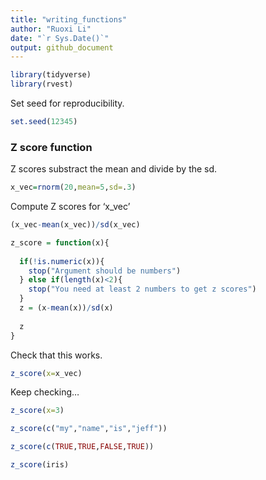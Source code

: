 ```yaml
---
title: "writing_functions"
author: "Ruoxi Li"
date: "`r Sys.Date()`"
output: github_document
---
```


```r
library(tidyverse)
library(rvest)
```

Set seed for reproducibility.

```r
set.seed(12345)
```

### Z score function

Z scores substract the mean and divide by the sd.

```r
x_vec=rnorm(20,mean=5,sd=.3)

```

Compute Z scores for 'x_vec'

```r
(x_vec-mean(x_vec))/sd(x_vec)
```

```r
z_score = function(x){
  
  if(!is.numeric(x)){
    stop("Argument should be numbers")
  } else if(length(x)<2){
    stop("You need at least 2 numbers to get z scores")
  }
  z = (x-mean(x))/sd(x)
  
  z
}
```

Check that this works.

```r
z_score(x=x_vec)
```

Keep checking...
```r
z_score(x=3)

z_score(c("my","name","is","jeff"))

z_score(c(TRUE,TRUE,FALSE,TRUE))

z_score(iris)
```



